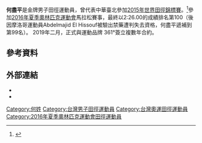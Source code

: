 {{Infobox sportsperson
| name=何盡平
| image=2006INGTaipeiMarathon-080.jpg
| real_name=
| romanizedname=Ho Chin-Ping
| birth_name=
| nationality={{ROC}}
| national_team={{TPE}}
| ethnicity=
| hometown=
| citizenship=
| birth_date={{Birth date and age|year=1983|month=10|day=23}}
| birth_place={{FJN-ROC}}金門縣
| death_date=
| death_place=
| resting_place=
| monuments=
| residence={{FJN-ROC}}金門縣
| education=國立臺灣體育學院競技運動學系碩士
| alma_mater=國立金門高級農工職業學校<br/>國立臺灣體育學院
| occupation=
| years_active=2001年－
| height={{height|m=1.73}}
| weight={{weight|kg=60}}
| spouse={{marriage|王佳鈴|2014年}}
| country={{ROC-1928}}
| sport=田徑
| event=中長跑、長跑
| collegeteam=國立臺灣體育學院
| team=
| coach=許績勝
| retired=
| coaching=
| worlds=
{{collapsible list
|'''2009年夏季世界大學生運動會'''：田徑10000公尺第18名
|'''2009年夏季世界大學生運動會'''：田徑半程馬拉松第14名
|'''2015年世界田徑錦標賽'''：馬拉松第33名
}}
| regionals=
{{collapsible list
|'''2005年亞洲大學生田徑錦標賽男子組'''：10000公尺第4名
|'''2005年亞洲大學生田徑錦標賽男子組'''：5000公尺第4名
|'''2009年亞洲室內運動會'''：3000公尺第7名
|'''2009年亞洲田徑錦標賽'''：5000公尺第10名
|'''2009年亞洲田徑錦標賽'''：3000公尺障礙第9名
|'''2009年東亞運動會'''：田徑10000公尺第3名
|'''2009年東亞運動會'''：田徑3000公尺障礙第4名
|'''2010年亞洲運動會'''：田徑5000公尺第13名
|'''2010年亞洲運動會'''：田徑3000公尺障礙第9名
|'''2010年亞洲運動會'''：田徑10000公尺第11名
|'''2011年亞洲城市田徑邀請賽公開男子組'''：1500公尺第3名
|'''2011年亞洲城市田徑邀請賽公開男子組'''：5000公尺第1名
}}
| nationals=
{{collapsible list
|'''中華民國91年全國中等學校運動會高男組'''：田徑10000公尺第8名
|'''中華民國91年全國中等學校運動會高男組'''：田徑5000公尺第12名
|'''中華民國93年全國大專校院運動會公開男生組'''：田徑5000公尺第4名
|'''中華民國93年全國大專校院運動會公開男生組'''：田徑10000公尺第7名
|'''中華民國94年全國大專校院運動會公開男生組'''：田徑5000公尺第1名
|'''中華民國94年全國大專校院運動會公開男生組'''：田徑3000公尺障礙第1名
|'''中華民國95年全國大專校院運動會公開男生組'''：田徑5000公尺第3名
|'''中華民國95年全國大專校院運動會公開男生組'''：田徑3000公尺障礙第1名
|'''2006年臺灣國際田徑錦標賽男子組'''：10000公尺第3名
|'''中華民國96年全國大專校院運動會公開男生組'''：田徑5000公尺第3名
|'''中華民國96年全國運動會男子組'''：田徑5000公尺第2名
|'''中華民國96年全國大專校院運動會公開男生組'''：田徑3000公尺障礙第1名
|'''中華民國97年全國大專校院運動會公開男生組'''：田徑5000公尺第1名
|'''中華民國97年全國大專校院運動會公開男生組'''：田徑3000公尺障礙第1名
|'''2008年日本學生陸上競技個人選手權大會男子組'''：5000公尺第3名
|'''2008年日本學生陸上競技個人選手權大會男子組'''：3000公尺障礙第5名
|'''中華民國98年全國暨臺北縣青年盃田徑錦標賽'''：10000公尺第1名
|'''中華民國98年全國大專校院運動會公開男生組'''：田徑5000公尺第1名
|'''中華民國98年全國大專校院運動會公開男生組'''：田徑3000公尺障礙第1名
|'''中華民國98年全國運動會男子組'''：田徑5000公尺第1名
|'''中華民國98年全國運動會男子組'''：田徑10000公尺第1名
|'''2009年臺北田徑菁英排名賽男子組'''：5000公尺第2名
|'''中華民國99年臺體盃暨全國冬季長跑紀錄公開賽大專男生組'''：5000公尺第1名
|'''中華民國99年全國暨臺北市春季（青年盃）田徑公開賽'''：3000公尺障礙第2名
|'''中華民國99年全國大專校院運動會公開男生組'''：田徑3000公尺障礙第1名
|'''中華民國99年全國大專校院運動會公開男生組'''：田徑5000公尺第3名
|'''中華民國99年臺體盃暨全國冬季長跑紀錄公開賽社會男子組'''：5000公尺第3名
|'''中華民國99年全國田徑錦標賽男子組'''：10000公尺第2名
|'''中華民國99年全國田徑錦標賽男子組'''：5000公尺第1名
|'''中華民國100年新北市全國青年盃田徑錦標賽男子組'''：10000公尺第1名
|'''中華民國100年新北市全國青年盃田徑錦標賽男子組'''：5000公尺第1名
|'''2011年臺灣國際田徑錦標賽男子組'''：3000公尺障礙第4名
|'''2011年臺灣國際田徑錦標賽男子組'''：5000公尺第1名
|'''中華民國100年全國暨臺北市秋季田徑公開賽公開男子組'''：5000公尺第2名
|'''中華民國100年全國暨臺北市秋季田徑公開賽公開男子組'''：10000公尺第2名
|'''中華民國100年全國運動會男子組'''：田徑10000公尺第1名
|'''中華民國100年全國運動會男子組'''：田徑5000公尺第1名
|'''中華民國100年全國運動會男子組'''：田徑3000公尺障礙第2名
|'''2012年臺灣國際田徑錦標賽男子組'''：5000公尺第3名
|'''2012年臺灣國際田徑錦標賽男子組'''：10000公尺第1名
|'''中華民國101年全國田徑錦標賽男子組'''：10000公尺第1名
|'''中華民國101年全國田徑錦標賽男子組'''：5000公尺第1名
|'''中華民國101年全國田徑錦標賽男子組'''：3000公尺障礙第2名
|'''中華民國101年全國秋季田徑公開賽男子組'''：10000公尺第1名
|'''中華民國101年全國秋季田徑公開賽男子組'''：5000公尺第1名
|'''中華民國102年青年杯全國田徑錦標賽男子組'''：5000公尺第1名
|'''中華民國102年全國秋季田徑公開賽男子組'''：10000公尺第1名
|'''中華民國102年全國秋季田徑公開賽男子組'''：5000公尺第1名
|'''中華民國102年全國運動會男子組'''：田徑10000公尺第2名
|'''中華民國102年全國運動會男子組'''：田徑5000公尺第2名
|'''中華民國102年全國運動會男子組'''：田徑3000公尺障礙第2名
|'''中華民國102年全國運動會男子組'''：田徑馬拉松第1名
|'''中華民國103年全國田徑錦標賽男子組'''：10000公尺第1名
|'''中華民國103年全國田徑錦標賽男子組'''：5000公尺第1名
|'''中華民國104年新北市全國青年杯田徑錦標賽男子組'''：3000公尺障礙第2名
|'''2015年臺灣國際田徑錦標賽男子組'''：10000公尺第1名
|'''中華民國104年全國秋季田徑公開賽男子組'''：10000公尺第1名
|'''中華民國104年全國秋季田徑公開賽男子組'''：5000公尺第1名
|'''中華民國104年全國運動會男子組'''：田徑10000公尺第1名
|'''中華民國104年全國運動會男子組'''：田徑3000公尺障礙第3名
|'''中華民國104年全國運動會男子組'''：田徑5000公尺第2名
|'''中華民國104年全國運動會男子組'''：田徑馬拉松第1名
|'''中華民國105年新北市全國青年盃田徑錦標賽公開男子組'''：10000公尺第1名
|'''中華民國105年新北市全國青年盃田徑錦標賽公開男子組'''：5000公尺第1名
|'''中華民國105年離島運動會社會男子組'''：5000公尺第1名
|'''中華民國106年新北市全國青年盃田徑錦標賽公開男子組'''：3000公尺障礙第2名
|'''中華民國106年新北城市盃全國田徑公開賽公開男子組'''：10000公尺第1名
|'''中華民國106年新北城市盃全國田徑公開賽公開男子組'''：5000公尺第2名
|'''中華民國106年全國運動會男子組'''：田徑10000公尺第3名
|'''中華民國106年全國運動會男子組'''：田徑馬拉松第1名
|'''中華民國107年臺北市秋季全國田徑公開賽公開男子組'''：10000公尺第5名
|'''中華民國107年臺北市秋季全國田徑公開賽公開男子組'''：5000公尺第3名
|'''2019年臺灣國際田徑公開賽男子組'''：10000公尺第1名
|'''中華民國110年全國運動會男子組'''：田徑馬拉松第3名
}}
| olympics=
{{collapsible list
|'''2016年夏季奧林匹克運動會'''：田徑馬拉松第99名
}}
| highestranking=
| pb=
{{ubl
|'''1500公尺'''：4分01.08秒（2006年）
|'''3000公尺'''：8分26.74秒（2009年）
|'''5000公尺'''：14分21.41秒（2008年）
|'''10000公尺'''：29分29.48秒（2008年）
|'''半程馬拉松'''：1小時05分56秒（2009年）
|'''25公里'''：1小時22分45秒（2016年）
|'''馬拉松'''：2小時17分42秒（2015年）
|'''3000公尺障礙'''（91.4公分）：8分59.01秒（2010年）
}}
| medaltemplates=
{{MedalCountry|{{TPE}}}}
{{MedalSport|男子田徑}}
{{MedalCompetition|東亞運動會}}
{{MedalBronze|2009年中國香港特別行政區西貢區將軍澳新市鎮|10000公尺}}
| updated=2011年10月22日
}}
'''何盡平'''{{BD|1983年|10月23日||}}是金牌男子田徑運動員，曾代表中華臺北參加[[2015年世界田徑錦標賽|2015年世界田徑錦標賽]]。<ref>{{cite web|url=http://media.aws.iaaf.org/competitiondocuments/pdf/4875/AT-MAR-M-f----.RS6.pdf|title=Men's marathon heats results|publisher=IAAF|accessdate=29 August 2015|archive-date=2018-10-05|archive-url=https://web.archive.org/web/20181005035352/http://media.aws.iaaf.org/competitiondocuments/pdf/4875/AT-MAR-M-f----.RS6.pdf|dead-url=yes}}</ref>參加[[2016年夏季奧林匹克運動會|2016年夏季奧林匹克運動會]]馬拉松賽事，最終以2:26.00的成績排名第100（後因摩洛哥運動員Abdelmajid El Hissouf被驗出禁藥遭判失去資格，何盡平遞補到第99名）。
2019年二月，正式與運動品牌 361°簽立複數年合約。

== 參考資料 ==
{{Reflist}}

== 外部連結 ==
*{{IOC profile|id=chin-ping-ho}}
*{{IAAF name|251955}}

[[Category:何姓|Category:何姓]]
[[Category:台灣男子田徑運動員|Category:台灣男子田徑運動員]]
[[Category:台灣奧運田徑運動員|Category:台灣奧運田徑運動員]]
[[Category:2016年夏季奧林匹克運動會田徑運動員|Category:2016年夏季奧林匹克運動會田徑運動員]]